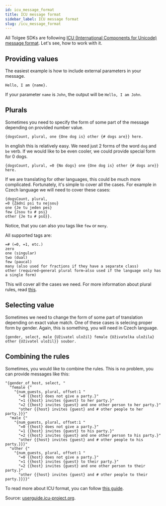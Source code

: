 ```yaml
---
id: icu_message_format
title: ICU message format
sidebar_label: ICU message format
slug: /icu_message_format
---
```

All Tolgee SDKs are following
[ICU (International Components for Unicode) message format](https://en.wikipedia.org/wiki/International_Components_for_Unicode).
Let's see, how to work with it.

## Providing values
The easiest example is how to include external parameters in your message.

    Hello, I am {name}.

If your parameter `name` is `John`, the output will be `Hello, I am John`.

## Plurals
Sometimes you need to specify the form of some part of the message depending on provided number value.

    {dogsCount, plural, one {One dog is} other {# dogs are}} here.

In english this is relatively easy. We need just 2 forms of the word `dog` and `be` verb. If we would like to be even cooler,
we could provide special form for 0 dogs.

    {dogsCount, plural, =0 {No dogs} one {One dog is} other {# dogs are}} here.

If we are translating for other languages, this could be much more complicated. Fortunately, it's simple to cover all
the cases. For example in Czech language we will need to cover these cases:
```
{dogsCount, plural,
=0 {Žádní psi tu nejsou}
one {Je tu jeden pes}
few {Jsou tu # psi}
other {Je tu # psů}}.
```

Notice, that you can also you tags like `few` or `meny`.

All supported tags are:
```
=# (=0, =1, etc.)
zero
one (singular)
two (dual)
few (paucal)
many (also used for fractions if they have a separate class)
other (required—general plural form—also used if the language only has a single form)
```


This will cover all the cases we need. For more information about plural rules, read
[this](http://cldr.unicode.org/index/cldr-spec/plural-rules).

## Selecting value
Sometimes we need to change the form of some part of translation depending on exact value match. One of these cases is
selecing proper form by gender. Again, this is something, you will need in Czech language.

```
{gender, select, male {Uživatel uložil} female {Uživatelka uložila} other {Uživatel uložil}} soubor.
```

## Combining the rules
Sometimes, you would like to combine the rules. This is no problem, you can provide messages like this:
```
"{gender_of_host, select, "
  "female {"
    "{num_guests, plural, offset:1 "
      "=0 {{host} does not give a party.}"
      "=1 {{host} invites {guest} to her party.}"
      "=2 {{host} invites {guest} and one other person to her party.}"
      "other {{host} invites {guest} and # other people to her party.}}}"
  "male {"
    "{num_guests, plural, offset:1 "
      "=0 {{host} does not give a party.}"
      "=1 {{host} invites {guest} to his party.}"
      "=2 {{host} invites {guest} and one other person to his party.}"
      "other {{host} invites {guest} and # other people to his party.}}}"
  "other {"
    "{num_guests, plural, offset:1 "
      "=0 {{host} does not give a party.}"
      "=1 {{host} invites {guest} to their party.}"
      "=2 {{host} invites {guest} and one other person to their party.}"
      "other {{host} invites {guest} and # other people to their party.}}}}"
```


To read more about ICU format, you can follow [this guide](http://userguide.icu-project.org/formatparse/messages).

Source: [userguide.icu-project.org](http://userguide.icu-project.org/formatparse/messages).
